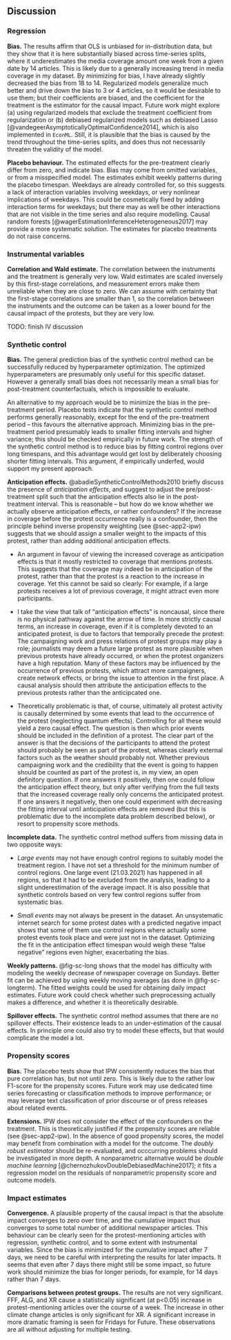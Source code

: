 <!--

Discussion interprets the results and places them in terms of the state-of-the-art.

Interpretation of findings (e.g. in terms of a) research ethics b) limitation of the research methodology):
Excellent and critical discussion and or reflection on all findings vis-a-vis existing research. Attention for research limitations and concrete suggestions for further research. Conclusions have been based on results, and have been taken to a higher level.

 -->

## Discussion

### Regression

__Bias.__ The results affirm that OLS is unbiased for in-distribution data, but they show that it is here substantially biased across time-series splits, where it underestimates the media coverage amount one week from a given date by 14 articles. This is likely due to a generally increasing trend in media coverage in my dataset. By minimizing for bias, I have already slightly decreased the bias from 18 to 14. Regularized models generalize much better and drive down the bias to 3 or 4 articles, so it would be desirable to use them; but their coefficients are biased, and the coefficient for the treatment is the estimator for the causal impact. Future work might explore (a) using regularized models that exclude the treatment coefficient from regularization or (b) debiased regularized models such as debiased Lasso [@vandegeerAsymptoticallyOptimalConfidence2014], which is also implemented in `EconML`. Still, it is plausible that the bias is caused by the trend throughout the time-series splits, and does thus not necessarily threaten the validity of the model.

__Placebo behaviour.__ The estimated effects for the pre-treatment clearly differ from zero, and indicate bias. Bias may come from omitted variables, or from a misspecified model. The estimates exhibit weekly patterns during the placebo timespan. Weekdays are already controlled for, so this suggests a lack of interaction variables involving weekdays, or very nonlinear implications of weekdays. This could be cosmetically fixed by adding interaction terms for weekdays; but there may as well be other interactions that are not visible in the time series and also require modelling. Causal random forests [@wagerEstimationInferenceHeterogeneous2017] may provide a more systematic solution. The estimates for placebo treatments do not raise concerns.

### Instrumental variables

__Correlation and Wald estimate.__ The correlation between the instruments and the treatment is generally very low. Wald estimates are scaled inversely by this first-stage correlations, and measurement errors make them unreliable when they are close to zero. We can assume with certainty that the first-stage correlations are smaller than 1, so the correlation between the instruments and the outcome can be taken as a lower bound for the causal impact of the protests, but they are very low.

<!-- __Principal component analysis.__ P-values for multiple regression with all instruments are generally low, and PCA successfully helps to recover  -->

<!-- - interpret principal components: weather, especially seasonal one; unclear, movement?
- interpret deseasoned principal components: movement?; weather and stringency -> going outside?; weather
- problem: how to argue for not really interpretable components?
- first stage: plausible
- order of magnitude completely unreasonable
- placebo tests seem roughly reasonable for the protest articles but not others -- this might be a weak instrument issue
- future work: use other weak variable methods such as Ding, that are only implemented in r
- related work probably relies on seasonal effect, which may be legitimate with controlling, whcih they do! alternative in the absence of clear instruments might also be double machine learning

__Significance of precipitation.__- weird finding that the weather is not relevant, compare with literature -->

TODO: finish IV discussion

### Synthetic control {#sec-disc-synth}

__Bias.__ The general prediction bias of the synthetic control method can be successfully reduced by hyperparameter optimization. The optimized hyperparameters are presumably only useful for this specific dataset. However a generally small bias does not necessarily mean a small bias for post-treatment counterfactuals, which is impossible to evaluate.

An alternative to my approach would be to minimize the bias in the pre-treatment period. Placebo tests indicate that the synthetic control method performs generally reasonably, except for the end of the pre-treatment period -- this favours the alternative approach. Minimizing bias in the pre-treatment period presumably leads to smaller fitting intervals and higher variance; this should be checked empirically in future work. The strength of the synthetic control method is to reduce bias by fitting control regions over long timespans, and this advantage would get lost by deliberately choosing shorter fitting intervals. This argument, if empirically underfed, would support my present approach.

__Anticipation effects.__ @abadieSyntheticControlMethods2010 briefly discuss the presence of _anticipation effects_, and suggest to adjust the pre/post-treatment split such that the anticipation effects also lie in the post-treatment interval. This is reasonable -- but how do we know whether we actually observe anticipation effects, or rather confounders? If the increase in coverage before the protest occurrence really is a confounder, then the principle behind inverse propensity weighting (see @sec-app2-ipw) suggests that we should assign a smaller weight to the impacts of this protest, rather than adding additional anticipation effects.

- An argument in favour of viewing the increased coverage as anticipation effects is that it mostly restricted to coverage that mentions protests. This suggests that the coverage may indeed be in anticipation of the protest, rather than that the protest is a reaction to the increase in coverage. Yet this cannot be said so clearly: For example, if a large protests receives a lot of previous coverage, it might attract even more participants.

- I take the view that talk of "anticipation effects" is noncausal, since there is no physical pathway against the arrow of time. In more strictly causal terms, an increase in coverage, even if it is completely devoted to an anticipated protest, is due to factors that temporally precede the protest: The campaigning work and press relations of protest groups may play a role; journalists may deem a future large protest as more plausible when previous protests have already occurred, or when the protest organizers have a high reputation. Many of these factors may be influenced by the occurrence of previous protests, which attract more campaigners, create network effects, or bring the issue to attention in the first place. A causal analysis should then attribute the anticipation effects to the previous protests rather than the anticipcated one.

- Theoretically problematic is that, of course, ultimately all protest activity is causally determined by some events that lead to the occurrence of the protest (neglecting quantum effects). Controlling for all these would yield a zero causal effect. The question is then which prior events should be included in the definition of a protest. The clear part of the answer is that the decisions of the participants to attend the protest should probably be seen as part of the protest, whereas clearly external factors such as the weather should probably not. Whether previous campaigning work and the credibility that the event is going to happen should be counted as part of the protest is, in my view, an open definitory question. If one answers it positively, then one could follow the anticipation effect theory, but only after verifying from the full texts that the increased coverage really only concerns the anticipated protest. If one answers it negatively, then one could experiment with decreasing the fitting interval until anticipation effects are removed (but this is problematic due to the incomplete data problem described below), or resort to propensity score methods.

__Incomplete data.__ The synthetic control method suffers from missing data in two opposite ways:

- _Large events_ may not have enough control regions to suitably model the treatment region. I have not set a threshold for the minimum number of control regions. One large event (21.03.2021) has happened in all regions, so that it had to be excluded from the analysis, leading to a slight underestimation of the average impact. It is also possible that synthetic controls based on very few control regions suffer from systematic bias.

- _Small events_ may not always be present in the dataset. An unsystematic internet search for some protest dates with a predicted negative impact shows that some of them use control regions where actually some protest events took place and were just not in the dataset. Optimizing the fit in the anticipation effect timespan would weigh these "false negative" regions even higher, exacerbating the bias.

__Weekly patterns.__ @fig-sc-long shows that the model has difficulty with modeling the weekly decrease of newspaper coverage on Sundays. Better fit can be achieved by using weekly moving averages (as done in @fig-sc-longterm). The fitted weights could be used for obtaining daily impact estimates. Future work could check whether such preprocessing actually makes a difference, and whether it is theoretically desirable.

__Spillover effects.__ The synthetic control method assumes that there are no spillover effects. Their existence leads to an under-estimation of the causal effects. In principle one could also try to model these effects, but that would complicate the model a lot.

### Propensity scores {#sec-disc-ps}

__Bias.__ The placebo tests show that IPW consistently reduces the bias that pure correlation has, but not until zero. This is likely due to the rather low F1-score for the propensity scores. Future work may use dedicated time series forecasting or classification methods to improve performance; or may leverage text classification of prior discourse or of press releases about related events.

__Extensions.__ IPW does not consider the effect of the confounders on the treatment. This is theoretically justified if the propensity scores are reliable (see @sec-app2-ipw). In the absence of good propensity scores, the model may benefit from combination with a model for the outcome. The _doubly robust estimator_ should be re-evaluated, and occcurring problems should be investigated in more depth. A nonparametric alternative would be _double machine learning_ [@chernozhukovDoubleDebiasedMachine2017]; it fits a regression model on the residuals of nonparametric propensity score and outcome models.

### Impact estimates

__Convergence.__ A plausible property of the causal impact is that the absolute impact converges to zero over time, and the cumulative impact thus converges to some total number of additional newspaper articles. This behaviour can be clearly seen for the protest-mentioning articles with regression, synthetic control, and to some extent with instrumental variables. Since the bias is minimized for the cumulative impact after 7 days, we need to be careful with interpreting the results for later impacts. It seems that even after 7 days there might still be some impact, so future work should minimize the bias for longer periods, for example, for 14 days rather than 7 days.

__Comparisons between protest groups.__ The results are not very significant. FFF, ALG, and XR cause a statistically significant (at p<0.05) increase in protest-mentioning articles over the course of a week. The increase in other climate change articles is only significant for XR. A significant increase in more dramatic framing is seen for Fridays for Future. These observations are all without adjusting for multiple testing.
